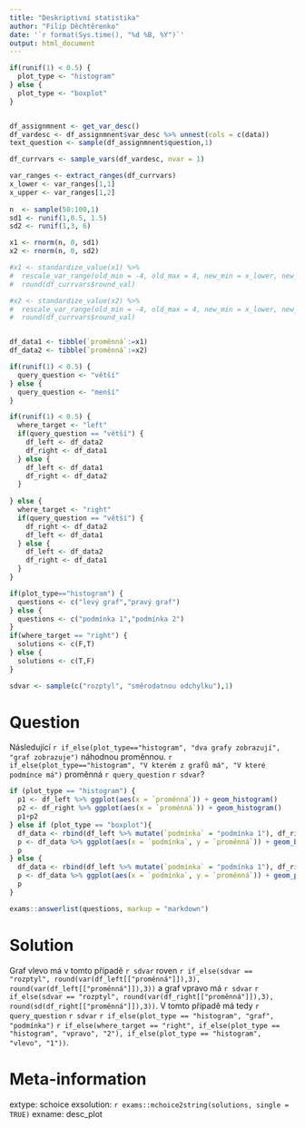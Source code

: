 ```yaml
---
title: "Deskriptivní statistika"
author: "Filip Děchtěrenko"
date: '`r format(Sys.time(), "%d %B, %Y")`'
output: html_document
---
```


```r
if(runif(1) < 0.5) {
  plot_type <- "histogram"  
} else {
  plot_type <- "boxplot"  
}

```

```r

```

```r
df_assignmnent <- get_var_desc()
df_vardesc <- df_assignmnent$var_desc %>% unnest(cols = c(data))
text_question <- sample(df_assignmnent$question,1)

df_currvars <- sample_vars(df_vardesc, nvar = 1)

var_ranges <- extract_ranges(df_currvars)
x_lower <- var_ranges[1,1]
x_upper <- var_ranges[1,2]
  
n  <- sample(50:100,1)
sd1 <- runif(1,0.5, 1.5)
sd2 <- runif(1,3, 6)

x1 <- rnorm(n, 0, sd1)
x2 <- rnorm(n, 0, sd2)

#x1 <- standardize_value(x1) %>% 
#  rescale_var_range(old_min = -4, old_max = 4, new_min = x_lower, new_max = x_upper) %>%
#  round(df_currvars$round_val)

#x2 <- standardize_value(x2) %>% 
#  rescale_var_range(old_min = -4, old_max = 4, new_min = x_lower, new_max = x_upper) %>%
#  round(df_currvars$round_val)


df_data1 <- tibble(`proměnná`:=x1)
df_data2 <- tibble(`proměnná`:=x2)

if(runif(1) < 0.5) {
  query_question <- "větší"
} else {
  query_question <- "menší"
}

if(runif(1) < 0.5) {
  where_target <- "left"
  if(query_question == "větší") {
    df_left <- df_data2
    df_right <- df_data1
  } else {
    df_left <- df_data1
    df_right <- df_data2  
  }
  
} else {
  where_target <- "right"
  if(query_question == "větší") {
    df_right <- df_data2
    df_left <- df_data1
  } else {
    df_left <- df_data2
    df_right <- df_data1
  }
}

if(plot_type=="histogram") {
  questions <- c("levý graf","pravý graf")  
} else {
  questions <- c("podmínka 1","podmínka 2")  
}
if(where_target == "right") {
  solutions <- c(F,T)
} else {
  solutions <- c(T,F)
}

sdvar <- sample(c("rozptyl", "směrodatnou odchylku"),1)
```

Question
========

Následující `r if_else(plot_type=="histogram", "dva grafy zobrazují", "graf zobrazuje")` náhodnou proměnnou. `r if_else(plot_type=="histogram", "V kterém z grafů má", "V které podmínce má")` proměnná `r query_question` `r sdvar`?

```r
if (plot_type == "histogram") {
  p1 <- df_left %>% ggplot(aes(x = `proměnná`)) + geom_histogram()
  p2 <- df_right %>% ggplot(aes(x = `proměnná`)) + geom_histogram()  
  p1+p2
} else if (plot_type == "boxplot"){
  df_data <- rbind(df_left %>% mutate(`podmínka` = "podmínka 1"), df_right %>% mutate(`podmínka` = "podmínka 2"))
  p <- df_data %>% ggplot(aes(x = `podmínka`, y = `proměnná`)) + geom_boxplot()
  p
} else {
  df_data <- rbind(df_left %>% mutate(`podmínka` = "podmínka 1"), df_right %>% mutate(`podmínka` = "podmínka 2"))
  p <- df_data %>% ggplot(aes(x = `podmínka`, y = `proměnná`)) + geom_point(position = position_jitter(0.2))
  p
}


```

```r
exams::answerlist(questions, markup = "markdown")
```

Solution
========

Graf vlevo má v tomto případě `r sdvar` roven `r if_else(sdvar == "rozptyl", round(var(df_left[["proměnná"]]),3), round(var(df_left[["proměnná"]]),3))` a graf vpravo má `r sdvar` `r if_else(sdvar == "rozptyl", round(var(df_right[["proměnná"]]),3), round(sd(df_right[["proměnná"]]),3))`. V tomto případě má tedy `r query_question` `r sdvar` `r if_else(plot_type == "histogram", "graf", "podmínka")` `r if_else(where_target == "right", if_else(plot_type == "histogram", "vpravo", "2"), if_else(plot_type == "histogram", "vlevo", "1"))`.

Meta-information
================
extype: schoice
exsolution: `r exams::mchoice2string(solutions, single = TRUE)`
exname: desc_plot
